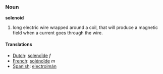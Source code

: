 ===Noun===
'''solenoid'''

# long electric wire wrapped around a coil, that will produce a magnetic field when a current goes through the wire.

====Translations====
*[[Dutch]]: [[solenoïde]] ''f''
*[[French]]: [[solénoïde]] ''m''
*[[Spanish]]: [[electroimán]]
